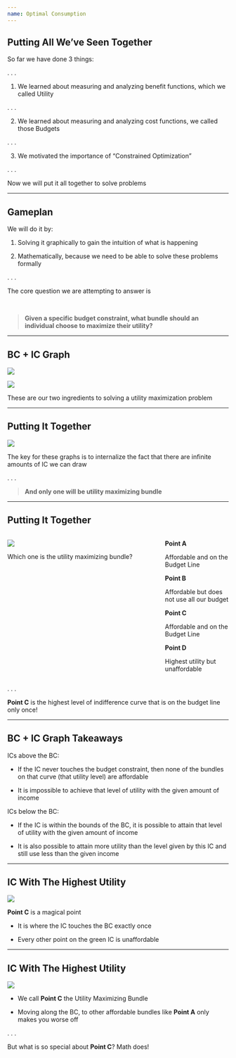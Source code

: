 ```yaml
---
name: Optimal Consumption
---
```


## Putting All We've Seen Together

So far we have done 3 things:

. . .

1. We learned about measuring and analyzing benefit functions, which we called [Utility]{.h}

. . .

2. We learned about measuring and analyzing cost functions, we called those [Budgets]{.h}

. . .

3. We motivated the importance of "Constrained Optimization"

. . .

Now we will put it all together to solve problems

---

## Gameplan

We will do it by:

1. Solving it graphically to gain the intuition of what is happening

2. Mathematically, because we need to be able to solve these problems formally

. . .

The core question we are attempting to answer is

<br>

> [**Given a specific budget constraint, what bundle should an individual choose to maximize their utility?**]{.h}

---

## BC + IC Graph 

:::: {layout-ncol=2}

![](Images/Budget-Constraint.png)

![](Images/Indifference-Curve.png)

::::

These are our two ingredients to solving a utility maximization problem 

---

## Putting It Together

![](Images/Utility-Max-Graph1.png){fig-align="center"}

The key for these graphs is to internalize the fact that there are infinite amounts of IC we can draw

. . . 

> [**And only one will be utility maximizing bundle**]{.note .h}

---

## Putting It Together {.smaller}

:::: {.columns}

::: {.column width="70%"}

![](Images/Utility-Max-Graph2.png){fig-align="center"}

Which one is the utility maximizing bundle?

:::

::: {.column width="30%"}

[**Point A**]{.h} 

:::: {.fragment}
Affordable and on the Budget Line
::::

[**Point B**]{.h}

:::: {.fragment}

Affordable but does not use all our budget

::::

[**Point C**]{.h}

:::: {.fragment}
Affordable and on the Budget Line
::::

[**Point D**]{.h}

:::: {.fragment}
Highest utility but unaffordable 
::::

:::

::::

. . .

[**Point C**]{.h} is the highest level of indifference curve that is on the budget line only once!

---

## BC + IC Graph Takeaways

ICs [above]{.hi} the BC:

:::: {.fragment}
- If the IC [never touches the budget constraint]{.hi}, then none of the bundles on that curve (that utility level) are affordable 
:::: 

:::: {.fragment}
- It is impossible to achieve that level of utility with the given amount of income
::::

ICs [below]{.hi} the BC:

:::: {.fragment}
- If the IC is [within the bounds of the BC]{.hi}, it is possible to attain that level of utility with the given amount of income
::::

:::: {.fragment}
- It is also possible to attain more utility than the level given by this IC and still use less than the given income
::::

---

## IC With The Highest Utility 

![](Images/Utility-Max-Graph2.png){fig-align="center"}

[**Point C**]{.h} is a magical point

- It is where the IC touches the BC [exactly once]{.hi}

- Every other point on the [green IC]{.hi-green} is unaffordable 

---

## IC With The Highest Utility 

![](Images/Utility-Max-Graph2.png){fig-align="center"}

- We call [**Point C**]{.h} the [Utility Maximizing Bundle]{.hii}

- Moving along the BC, to other affordable bundles like [**Point A**]{.h} only makes you worse off

. . .

But what is so special about [**Point C**]{.h}? Math does!
